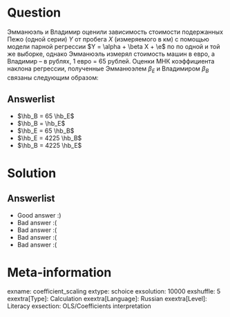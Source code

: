 Question
========
Эмманюэль и Владимир оценили зависимость стоимости подержанных Пежо (одной серии) $Y$ от пробега $X$ (измеряемого в км) с помощью модели парной регрессии $Y = \alpha + \beta X + \e$ по по одной и той же выборке, однако Эмманюэль измерял стоимость машин в евро, а Владимир – в рублях, 1 евро = 65 рублей. Оценки МНК коэффициента наклона регрессии, полученные Эмманюэлем $\beta_E$ и Владимиром $\beta_B$ связаны следующим образом:


Answerlist
----------
*  $\hb_B = 65 \hb_E$
*  $\hb_B = \hb_E$
*  $\hb_E = 65 \hb_B$
*  $\hb_E = 4225 \hb_B$
*  $\hb_B = 4225 \hb_E$

Solution
========

Answerlist
----------
*  Good answer :)
*  Bad answer :(
*  Bad answer :(
*  Bad answer :(
*  Bad answer :(

Meta-information
================
exname: coefficient_scaling
extype: schoice
exsolution: 10000
exshuffle: 5
exextra[Type]: Calculation
exextra[Language]: Russian
exextra[Level]: Literacy
exsection: OLS/Coefficients interpretation